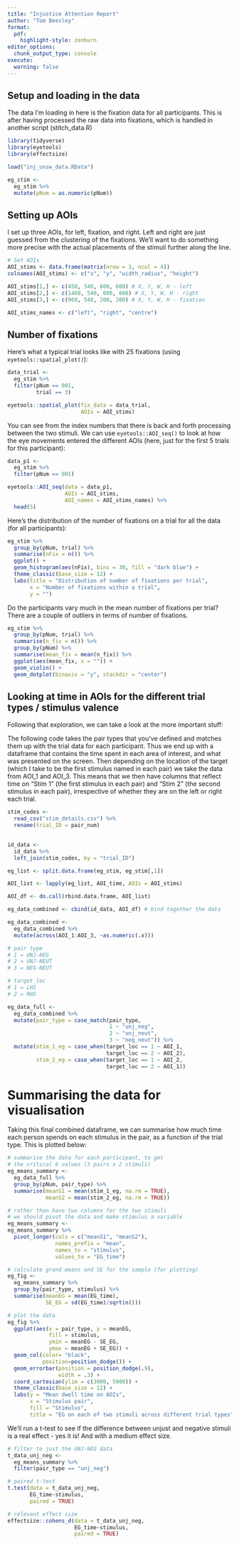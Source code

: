 ```yaml
---
title: "Injustice Attention Report"
author: "Tom Beesley"
format: 
  pdf:
    highlight-style: zenburn
editor_options: 
  chunk_output_type: console
execute: 
  warning: false
---
```


## Setup and loading in the data

The data I'm loading in here is the fixation data for all participants. This is after having processed the raw data into fixations, which is handled in another script (stitch_data.R)

```r
library(tidyverse)
library(eyetools)
library(effectsize)

load("inj_unsw_data.RData")

eg_stim <- 
  eg_stim %>%
  mutate(pNum = as.numeric(pNum))
```

## Setting up AOIs 

I set up three AOIs, for left, fixation, and right. Left and right are just guessed from the clustering of the fixations. We'll want to do something more precise with the actual placements of the stimuli further along the line. 

```r
# Set AOIs
AOI_stims <- data.frame(matrix(nrow = 3, ncol = 4))
colnames(AOI_stims) <- c("x", "y", "width_radius", "height")

AOI_stims[1,] <- c(450, 540, 600, 600) # X, Y, W, H - left
AOI_stims[2,] <- c(1460, 540, 600, 600) # X, Y, W, H - right
AOI_stims[3,] <- c(960, 540, 200, 200) # X, Y, W, H - fixation

AOI_stims_names <- c("left", "right", "centre")
```

## Number of fixations

Here's what a typical trial looks like with 25 fixations (using `eyetools::spatial_plot()`):
```r
data_trial <- 
  eg_stim %>% 
  filter(pNum == 001, 
         trial == 3)

eyetools::spatial_plot(fix_data = data_trial,
                       AOIs = AOI_stims)

```

You can see from the index numbers that there is back and forth processing between the two stimuli. We can use `eyetools::AOI_seq()` to look at how the eye movements entered the different AOIs (here, just for the first 5 trials for this participant):

```r

data_p1 <- 
  eg_stim %>% 
  filter(pNum == 001)

eyetools::AOI_seq(data = data_p1, 
                  AOIs = AOI_stims, 
                  AOI_names = AOI_stims_names) %>%
  head(5)

```

Here's the distribution of the number of fixations on a trial for all the data (for all participants):

```r
eg_stim %>% 
  group_by(pNum, trial) %>% 
  summarise(nFix = n()) %>% 
  ggplot() +
  geom_histogram(aes(nFix), bins = 30, fill = "dark blue") + 
  theme_classic(base_size = 12) +
  labs(title = "Distribution of number of fixations per trial",
       x = "Number of fixations within a trial",
       y = "")
```

Do the participants vary much in the mean number of fixations per trial? There are a couple of outliers in terms of number of fixations. 

```r

eg_stim %>% 
  group_by(pNum, trial) %>% 
  summarise(n_fix = n()) %>% 
  group_by(pNum) %>% 
  summarise(mean_fix = mean(n_fix)) %>% 
  ggplot(aes(mean_fix, x = "")) +
  geom_violin() +
  geom_dotplot(binaxis = "y", stackdir = "center")

```

## Looking at time in AOIs for the different trial types / stimulus valence

Following that exploration, we can take a look at the more important stuff:

The following code takes the pair types that you've defined and matches them up with the trial data for each participant. Thus we end up with a dataframe that contains the time spent in each area of interest, and what was presented on the screen. Then depending on the location of the target (which I take to be the first stimulus named in each pair) we take the data from AOI_1 and AOI_3. This means that we then have columns that reflect time on "Stim 1" (the first stimulus in each pair) and "Stim 2" (the second stimulus in each pair), irrespective of whether they are on the left or right each trial. 

```r
stim_codes <- 
  read_csv("stim_details.csv") %>% 
  rename(trial_ID = pair_num)
  

id_data <- 
  id_data %>% 
  left_join(stim_codes, by = "trial_ID")

eg_list <- split.data.frame(eg_stim, eg_stim[,1])

AOI_list <- lapply(eg_list, AOI_time, AOIs = AOI_stims)

AOI_df <- do.call(rbind.data.frame, AOI_list)

eg_data_combined <- cbind(id_data, AOI_df) # bind together the data

eg_data_combined <- 
  eg_data_combined %>% 
  mutate(across(AOI_1:AOI_3, ~as.numeric(.x)))

# pair type
# 1 = UNJ-NEG
# 2 = UNJ-NEUT
# 3 = NEG-NEUT

# target_loc
# 1 = LHS
# 2 = RHS

eg_data_full <- 
  eg_data_combined %>% 
  mutate(pair_type = case_match(pair_type,
                                1 ~ "unj_neg",
                                2 ~ "unj_neut",
                                3 ~ "neg_neut")) %>% 
  mutate(stim_1_eg = case_when(target_loc == 1 ~ AOI_1,
                               target_loc == 2 ~ AOI_2),
         stim_2_eg = case_when(target_loc == 1 ~ AOI_2,
                               target_loc == 2 ~ AOI_1))
```

# Summarising the data for visualisation

Taking this final combined dataframe, we can summarise how much time each person spends on each stimulus in the pair, as a function of the trial type. This is plotted below:

```r
# summarise the data for each participant, to get
# the critical 6 values (3 pairs x 2 stimuli)
eg_means_summary <- 
  eg_data_full %>% 
  group_by(pNum, pair_type) %>% 
  summarise(meanS1 = mean(stim_1_eg, na.rm = TRUE),
            meanS2 = mean(stim_2_eg, na.rm = TRUE))

# rather than have two columns for the two stimuli
# we should pivot the data and make stimulus a variable
eg_means_summary <- 
eg_means_summary %>% 
  pivot_longer(cols = c("meanS1", "meanS2"), 
               names_prefix = "mean", 
               names_to = "stimulus", 
               values_to = "EG_time")

# calculate grand means and SE for the sample (for plotting)
eg_fig <- 
  eg_means_summary %>% 
  group_by(pair_type, stimulus) %>% 
  summarise(meanEG = mean(EG_time),
            SE_EG = sd(EG_time)/sqrt(n()))

# plot the data
eg_fig %>% 
  ggplot(aes(x = pair_type, y = meanEG, 
             fill = stimulus, 
             ymin = meanEG - SE_EG,
             ymax = meanEG + SE_EG)) +
  geom_col(color= "black", 
           position=position_dodge()) +
  geom_errorbar(position = position_dodge(.9), 
                width = .3) +
  coord_cartesian(ylim = c(3000, 5000)) +
  theme_classic(base_size = 12) +
  labs(y = "Mean dwell time on AOIs",
       x = "Stimulus pair",
       fill = "Stimulus",
       title = "EG on each of two stimuli across different trial types")
```

We'll run a t-test to see if the difference between unjust and negative stimuli is a real effect - yes it is! And with a medium effect size. 

```r
# filter to just the UNJ-NEG data
t_data_unj_neg <- 
  eg_means_summary %>% 
  filter(pair_type == "unj_neg")

# paired t-test
t.test(data = t_data_unj_neg, 
       EG_time~stimulus, 
       paired = TRUE)

# relevant effect size
effectsize::cohens_d(data = t_data_unj_neg, 
                     EG_time~stimulus, 
                     paired = TRUE)



```




